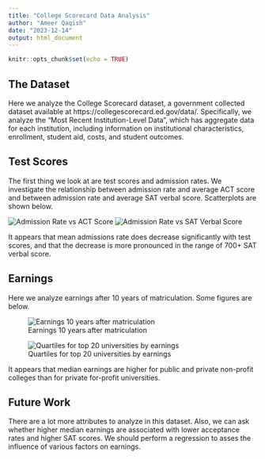 ```yaml
---
title: "College Scorecard Data Analysis"
author: "Ameer Qaqish"
date: "2023-12-14"
output: html_document
---
```


```r
knitr::opts_chunk$set(echo = TRUE)
```

## The Dataset
Here we analyze the College Scorecard dataset, a government collected dataset available at https://collegescorecard.ed.gov/data/. Specifically, we analyze the "Most Recent Institution-Level Data", which has aggregate data for each institution, including information on institutional characteristics, enrollment, student aid, costs, and student outcomes.

## Test Scores
The first thing we look at are test scores and admission rates. We investigate the relationship between admission rate and average ACT score and between admission rate and average SAT verbal score. Scatterplots are shown below.

![Admission Rate vs ACT Score](figures/admission-rate-vs-ACT.png)
![Admission Rate vs SAT Verbal Score](figures/admission-rate-vs-SAT.png)

It appears that mean admissions rate does decrease significantly with test scores, and that the decrease is more pronounced in the range of 700+ SAT verbal score.

## Earnings
Here we analyze earnings after 10 years of matriculation. Some figures are below.

![Earnings 10 years after matriculation](figures/earnings_after_10_years.png)

![Quartiles for top 20 universities by earnings](figures/top_20_earnings_quartiles.png)

It appears that median earnings are higher for public and private non-profit colleges than for private for-profit universities. 

## Future Work
There are a lot more attributes to analyze in this dataset. Also, we can ask whether higher median earnings are associated with lower acceptance rates and higher SAT scores. We should perform a regression to asses the influence of various factors on earnings.